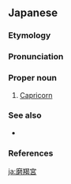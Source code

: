 ==Japanese==
{{DEFAULTSORT:まかつきゅう}}
{{wikipedia|lang=ja}}
{{ja-kanjitab|ま|かつ|きゅう|yomi=o}}

===Etymology===
{{rfe|lang=ja}}

===Pronunciation===
{{ja-pron|まかつきゅう|acc=3|acc_ref=DJR|y=o|dev=3}}

===Proper noun===
{{ja-pos|proper|まかつきゅう}}

# {{lb|ja|astrology}} [[Capricorn]]

===See also===
* {{ja-r|やぎ座|やぎざ}}

===References===
<references/>

{{cln|ja|words suffixed with 宮}}
[[ja:磨羯宮]]